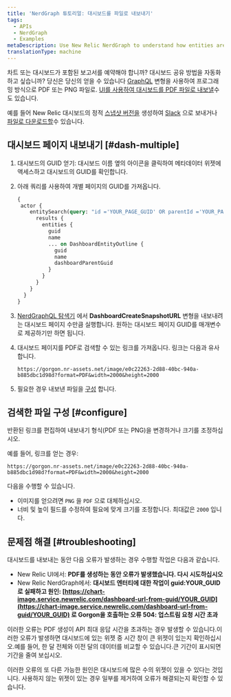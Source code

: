 ```yaml
---
title: 'NerdGraph 튜토리얼: 대시보드를 파일로 내보내기'
tags:
  - APIs
  - NerdGraph
  - Examples
metaDescription: Use New Relic NerdGraph to understand how entities are related.
translationType: machine
---
```


차트 또는 대시보드가 포함된 보고서를 예약해야 합니까? 대시보드 공유 방법을 자동화하고 싶습니까? 당신은 당신의 얻을 수 있습니다 <InlinePopover type="dashboards"/>[GraphQL](/docs/apis/nerdgraph/get-started/introduction-new-relic-nerdgraph) 변형을 사용하여 프로그래밍 방식으로 PDF 또는 PNG 파일로. [UI를 사용하여 대시보드를 PDF 파일로 내보낼](/docs/dashboards/manage-your-dashboard/manage-your-dashboard#dash-export)수도 있습니다.

예를 들어 New Relic 대시보드의 정적 [스냅샷 버전을](/docs/apis/nerdgraph/examples/nerdgraph-dashboards/#other-operations) 생성하여 [Slack](/docs/alerts-applied-intelligence/notifications/notification-integrations/#slack) 으로 보내거나 [파일로 다운로드할](/docs/apis/nerdgraph/examples/export-dashboards-pdfpng-using-api/)수 있습니다.

## 대시보드 페이지 내보내기 [#dash-multiple]

1. 대시보드의 GUID 얻기: <Icon name="fe-more-horizontal"/> 대시보드 이름 옆의 아이콘을 클릭하여 메타데이터 위젯에 액세스하고 대시보드의 GUID를 확인합니다.

2. 아래 쿼리를 사용하여 개별 페이지의 GUID를 가져옵니다.

   ```graphql
   {
    actor {
       entitySearch(query: "id ='YOUR_PAGE_GUID' OR parentId ='YOUR_PAGE_GUID' AND tags.isDashboardPage = 'true'" ) {
         results {
           entities {
             guid
             name
             ... on DashboardEntityOutline {
               guid
               name
               dashboardParentGuid
             }
           }
         }
       }
     }
   }
   ```

3. [NerdGraphQL 탐색기](https://api.newrelic.com/graphiql) 에서 **DashboardCreateSnapshotURL** 변형을 내보내려는 대시보드 페이지 수만큼 실행합니다. 원하는 대시보드 페이지 GUID를 매개변수로 제공하기만 하면 됩니다.

4. 대시보드 페이지를 PDF로 검색할 수 있는 링크를 가져옵니다. 링크는 다음과 유사합니다.

   ```
   https://gorgon.nr-assets.net/image/e0c22263-2d88-40bc-940a-b885dbc1d98d?format=PDF&width=2000&height=2000
   ```

5. 필요한 경우 내보낸 파일을 [구성](#configure) 합니다.

## 검색한 파일 구성 [#configure]

반환된 링크를 편집하여 내보내기 형식(PDF 또는 PNG)을 변경하거나 크기를 조정하십시오.

예를 들어, 링크를 얻는 경우:

```
https://gorgon.nr-assets.net/image/e0c22263-2d88-40bc-940a-b885dbc1d98d?format=PDF&width=2000&height=2000
```

다음을 수행할 수 있습니다.

* 이미지를 얻으려면 `PNG` 을 `PDF` 으로 대체하십시오.
* 너비 및 높이 필드를 수정하여 필요에 맞게 크기를 조정합니다. 최대값은 `2000` 입니다.

## 문제점 해결 [#troubleshooting]

대시보드를 내보내는 동안 다음 오류가 발생하는 경우 수행할 작업은 다음과 같습니다.

* New Relic UI에서: **PDF를 생성하는 동안 오류가 발생했습니다. 다시 시도하십시오**
* New Relic NerdGraph에서: **대시보드 엔터티에 대한 작업이 guid:YOUR_GUID로 실패하고 원인: [https://chart-image.service.newrelic.com/dashboard-url-from-guid/YOUR_GUID](https://chart-image.service.newrelic.com/dashboard-url-from-guid/YOUR_GUID) 로 Gorgon을 호출하는 오류 504: 업스트림 요청 시간 초과**

이러한 오류는 PDF 생성이 API 최대 응답 시간을 초과하는 경우 발생할 수 있습니다.이러한 오류가 발생하면 대시보드에 있는 위젯 중 시간 창이 큰 위젯이 있는지 확인하십시오.예를 들어, 한 달 전체와 이전 달의 데이터를 비교할 수 있습니다.큰 기간이 표시되면 기간을 줄여 보십시오.

이러한 오류의 또 다른 가능한 원인은 대시보드에 많은 수의 위젯이 있을 수 있다는 것입니다. 사용하지 않는 위젯이 있는 경우 일부를 제거하여 오류가 해결되는지 확인할 수 있습니다.